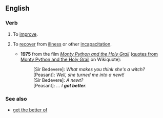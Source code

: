 ==English==

===Verb===
{{en-verb|head=[[to]] [[get]] [[better]]|gets better|getting better|got better|gotten better}}

# {{context|literally|lang=en}} To [[improve]].
# {{context|idiomatic|lang=en}} To [[recover]] from [[illness]] or other [[incapacitation]].
#* '''1975''' from the film ''[[w:Monty Python and the Holy Grail|Monty Python and the Holy Grail]]'' ([[wikiquote:en:Monty Python and the Holy Grail#Dialogue|quotes from Monty Python and the Holy Grail]] on Wikiquote):
#*: [Sir Bedevere]: ''What makes you think she's a witch?''
#*: [Peasant]: ''Well, she turned me into a newt!''
#*: [Sir Bedevere]: ''A newt?''
#*: [Peasant]: ''... I '''got better'''.''

===See also===
* [[get the better of]]